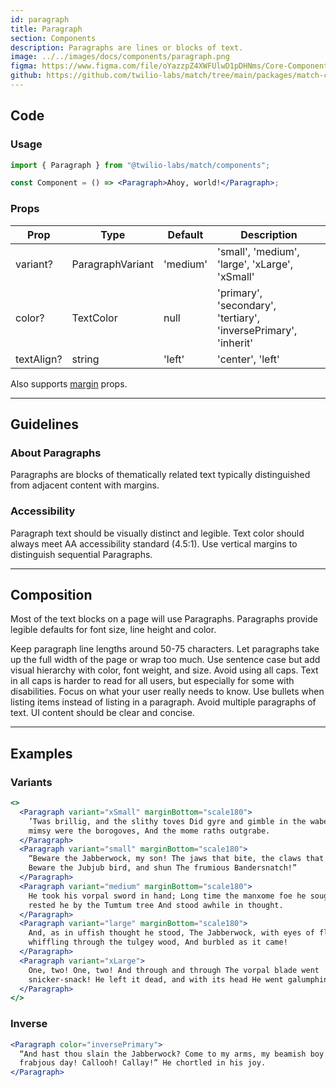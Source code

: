```yaml
---
id: paragraph
title: Paragraph
section: Components
description: Paragraphs are lines or blocks of text.
image: ../../images/docs/components/paragraph.png
figma: https://www.figma.com/file/oYazzpZ4XWFUlwD1pDHNms/Core-Components?node-id=340%3A764
github: https://github.com/twilio-labs/match/tree/main/packages/match-components/src/paragraph
---
```



## Code

### Usage

```jsx
import { Paragraph } from "@twilio-labs/match/components";

const Component = () => <Paragraph>Ahoy, world!</Paragraph>;
```

### Props

| Prop       | Type             | Default  | Description                                                     |
| ---------- | ---------------- | -------- | --------------------------------------------------------------- |
| variant?   | ParagraphVariant | 'medium' | 'small', 'medium', 'large', 'xLarge', 'xSmall'                  |
| color?     | TextColor        | null     | 'primary', 'secondary', 'tertiary', 'inversePrimary', 'inherit' |
| textAlign? | string           | 'left'   | 'center', 'left'                                                |

Also supports [margin](/components/#margin-props) props.

---

## Guidelines

### About Paragraphs

Paragraphs are blocks of thematically related text typically distinguished from adjacent content with margins.

### Accessibility

Paragraph text should be visually distinct and legible. Text color should always meet AA accessibility standard (4.5:1). Use vertical margins to distinguish sequential Paragraphs.

---

## Composition

Most of the text blocks on a page will use Paragraphs. Paragraphs provide legible defaults for font size, line height and color.

<Guidelines>
  <Do>Keep paragraph line lengths around 50-75 characters.</Do>
  <DoNot>
    Let paragraphs take up the full width of the page or wrap too much.
  </DoNot>
  <Do>
    Use sentence case but add visual hierarchy with color, font weight, and
    size.
  </Do>
  <DoNot>
    Avoid using all caps. Text in all caps is harder to read for all users, but
    especially for some with disabilities.
  </DoNot>
  <Do>
    Focus on what your user really needs to know. Use bullets when listing items
    instead of listing in a paragraph.
  </Do>
  <DoNot>
    Avoid multiple paragraphs of text. UI content should be clear and concise.
  </DoNot>
</Guidelines>

---

## Examples

### Variants

```jsx live
<>
  <Paragraph variant="xSmall" marginBottom="scale180">
    ’Twas brillig, and the slithy toves Did gyre and gimble in the wabe: All
    mimsy were the borogoves, And the mome raths outgrabe.
  </Paragraph>
  <Paragraph variant="small" marginBottom="scale180">
    “Beware the Jabberwock, my son! The jaws that bite, the claws that catch!
    Beware the Jubjub bird, and shun The frumious Bandersnatch!”
  </Paragraph>
  <Paragraph variant="medium" marginBottom="scale180">
    He took his vorpal sword in hand; Long time the manxome foe he sought — So
    rested he by the Tumtum tree And stood awhile in thought.
  </Paragraph>
  <Paragraph variant="large" marginBottom="scale180">
    And, as in uffish thought he stood, The Jabberwock, with eyes of flame, Came
    whiffling through the tulgey wood, And burbled as it came!
  </Paragraph>
  <Paragraph variant="xLarge">
    One, two! One, two! And through and through The vorpal blade went
    snicker-snack! He left it dead, and with its head He went galumphing back.
  </Paragraph>
</>
```

### Inverse

```jsx live bg=darkest
<Paragraph color="inversePrimary">
  “And hast thou slain the Jabberwock? Come to my arms, my beamish boy! O
  frabjous day! Callooh! Callay!” He chortled in his joy.
</Paragraph>
```
